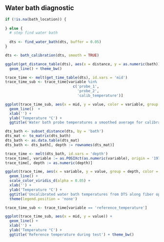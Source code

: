 ## Water bath diagnostic

```r

if (!is.na(bath_location)) {
  
} else {
  # step find water bath
  
  dts <- find_water_bath(dts, buffer = 0.05)
}

dts <- bath_calibration(dts, smooth = TRUE)

```

```r

ggplot(get_distance_table(dts), aes(x = distance, y = as.numeric(bath))) + 
  geom_line() + theme_bw()

```

```r
trace_time <- melt(get_time_table(dts), id.vars = 'mid')
trace_time_sub <- trace_time[variable %in% 
                               c('probe_1', 
                                 'probe_2',
                                 'calib_temperature')]

ggplot(trace_time_sub, aes(x = mid, y = value, color = variable, group = variable)) +
  geom_line()  + 
  xlab('') + 
  ylab('Temperature °C') + 
  ggtitle('Water bath probe temperatures a smoothed average for calibration') + theme_bw()


```

```r

dts_bath <- subset_distance(dts, by = 'bath')
dts_mat <- to_matrix(dts_bath)
dts_bath <- as.data.table(dts_mat)
dts_bath <- dts_bath[, depth := rownames(dts_mat)]

trace_time <- melt(dts_bath, id.vars = 'depth')
trace_time[, variable := as.POSIXct(as.numeric(variable), origin = '1970-01-01')]
trace_time[, depth := as.numeric(depth)]

ggplot(trace_time, aes(x = variable, y = value, group = depth, color = as.factor(depth))) +
  geom_line() + 
  scale_color_viridis_d(alpha = 0.05) + 
  xlab('') + 
  ylab('Temperature °C') + 
  ggtitle('Uncalibrated water bath temperatures from DTS along fiber optic cable')  + theme_bw() + 
  theme(legend.position = 'none')


```


```r

trace_time_sub <- trace_time[variable == 'reference_temperature']

ggplot(trace_time_sub, aes(x = mid, y = value)) +
  geom_line() + 
  xlab('') + 
  ylab('Temperature °C') + 
  ggtitle('Reference temperature during test') + theme_bw()


```